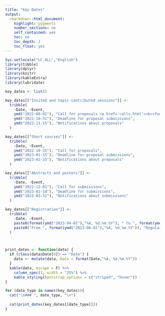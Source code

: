 ```yaml
---
title: "Key Dates"
output: 
  rmarkdown::html_document:
    highlight: pygments
    number_sections: no
    self_contained: yes
    toc: no
    toc_depth: 2
    toc_float: yes
---
```

```r
Sys.setlocale("LC_ALL","English")
library(tibble)
library(dplyr)
library(knitr)
library(kableExtra)
library(lubridate)

key_dates <- list()

key_dates[["Invited and topic-contributed sessions"]] <- 
  tribble(
    ~Date, ~Event,
    ymd("2022-08-01"), "Call for proposals <a href='calls.html'><b><font color='red'>-&gt; NOW OPEN &lt;-</font></b></a>",
    ymd("2022-10-31"), "Deadline for proposal submissions",
    ymd("2022-11-15"), "Notifications about proposals"
  )

key_dates[["Short courses"]] <- 
  tribble(
    ~Date, ~Event,
    ymd("2022-10-15"), "Call for proposals",
    ymd("2023-01-15"), "Deadline for proposal submissions",
    ymd("2023-02-15"), "Notifications about proposals"
  )

key_dates[["Abstracts and posters"]] <- 
  tribble(
    ~Date, ~Event,
    ymd("2022-12-01"), "Call for submissions",
    ymd("2023-02-14"), "Deadline for submissions",
    ymd("2023-03-31"), "Notifications about submissions"
  )

key_dates[["Registration"]] <- 
  tribble(
    ~Date, ~Event,
    paste0(format(ymd("2023-04-01"),"%A, %d.%m.%Y"), " to ", format(ymd("2023-05-31"),"%A, %d.%m.%Y")), "Early bird registration",
    paste0("From ", format(ymd("2023-06-01"),"%A, %d.%m.%Y")), "Regular registration"
  )



print_dates <- function(data) {
  if (class(data$Date[0]) == "Date") {
    data <- mutate(data, Date = format(Date,"%A, %d.%m.%Y"))
  }
  kable(data, escape = F) %>%
    column_spec(1, width = "25%") %>%
    kable_styling(bootstrap_options = c("striped", "hover"))
}
```

```r

for (date_type in names(key_dates)){
  cat("\n### ", date_type, "\n")
  
  cat(print_dates(key_dates[[date_type]]))
}



```

